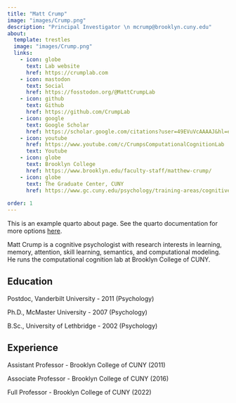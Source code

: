 ```yaml
---
title: "Matt Crump"
image: "images/Crump.png"
description: "Principal Investigator \n mcrump@brooklyn.cuny.edu"
about:
  template: trestles
  image: "images/Crump.png"
  links:
    - icon: globe
      text: Lab website
      href: https://crumplab.com
    - icon: mastodon
      text: Social 
      href: https://fosstodon.org/@MattCrumpLab
    - icon: github
      text: Github
      href: https://github.com/CrumpLab
    - icon: google
      text: Google Scholar
      href: https://scholar.google.com/citations?user=49EVuVcAAAAJ&hl=en
    - icon: youtube
      href: https://www.youtube.com/c/CrumpsComputationalCognitionLab
      text: Youtube
    - icon: globe
      text: Brooklyn College
      href: https://www.brooklyn.edu/faculty-staff/matthew-crump/
    - icon: globe
      text: The Graduate Center, CUNY
      href: https://www.gc.cuny.edu/psychology/training-areas/cognitive-and-comparative-psychology
    
order: 1
---
```


This is an example quarto about page. See the quarto documentation for more options [here](https://quarto.org/docs/websites/website-about.html).

Matt Crump is a cognitive psychologist with research interests in learning, memory, attention, skill learning, semantics, and computational modeling. He runs the computational cognition lab at Brooklyn College of CUNY.

## Education

Postdoc, Vanderbilt University - 2011 (Psychology)

Ph.D., McMaster University - 2007 (Psychology)

B.Sc., University of Lethbridge - 2002 (Psychology)

## Experience

Assistant Professor - Brooklyn College of CUNY (2011)

Associate Professor - Brooklyn College of CUNY (2016)

Full Professor - Brooklyn College of CUNY (2022)
